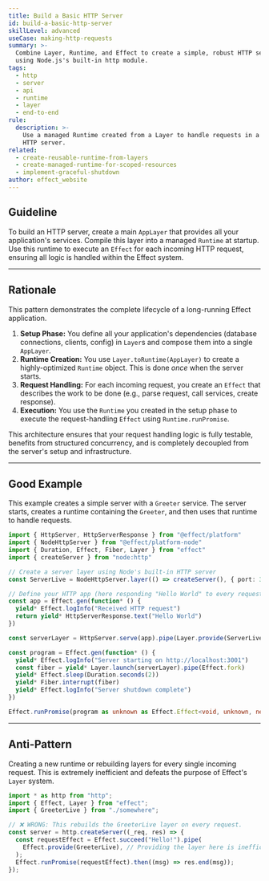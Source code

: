 ```yaml
---
title: Build a Basic HTTP Server
id: build-a-basic-http-server
skillLevel: advanced
useCase: making-http-requests
summary: >-
  Combine Layer, Runtime, and Effect to create a simple, robust HTTP server
  using Node.js's built-in http module.
tags:
  - http
  - server
  - api
  - runtime
  - layer
  - end-to-end
rule:
  description: >-
    Use a managed Runtime created from a Layer to handle requests in a Node.js
    HTTP server.
related:
  - create-reusable-runtime-from-layers
  - create-managed-runtime-for-scoped-resources
  - implement-graceful-shutdown
author: effect_website
---
```


## Guideline

To build an HTTP server, create a main `AppLayer` that provides all your application's services. Compile this layer into a managed `Runtime` at startup. Use this runtime to execute an `Effect` for each incoming HTTP request, ensuring all logic is handled within the Effect system.

---

## Rationale

This pattern demonstrates the complete lifecycle of a long-running Effect application.
1.  **Setup Phase:** You define all your application's dependencies (database connections, clients, config) in `Layer`s and compose them into a single `AppLayer`.
2.  **Runtime Creation:** You use `Layer.toRuntime(AppLayer)` to create a highly-optimized `Runtime` object. This is done *once* when the server starts.
3.  **Request Handling:** For each incoming request, you create an `Effect` that describes the work to be done (e.g., parse request, call services, create response).
4.  **Execution:** You use the `Runtime` you created in the setup phase to execute the request-handling `Effect` using `Runtime.runPromise`.

This architecture ensures that your request handling logic is fully testable, benefits from structured concurrency, and is completely decoupled from the server's setup and infrastructure.

---

## Good Example

This example creates a simple server with a `Greeter` service. The server starts, creates a runtime containing the `Greeter`, and then uses that runtime to handle requests.

```typescript
import { HttpServer, HttpServerResponse } from "@effect/platform"
import { NodeHttpServer } from "@effect/platform-node"
import { Duration, Effect, Fiber, Layer } from "effect"
import { createServer } from "node:http"

// Create a server layer using Node's built-in HTTP server
const ServerLive = NodeHttpServer.layer(() => createServer(), { port: 3001 })

// Define your HTTP app (here responding "Hello World" to every request)
const app = Effect.gen(function* () {
  yield* Effect.logInfo("Received HTTP request")
  return yield* HttpServerResponse.text("Hello World")
})

const serverLayer = HttpServer.serve(app).pipe(Layer.provide(ServerLive));

const program = Effect.gen(function* () {
  yield* Effect.logInfo("Server starting on http://localhost:3001")
  const fiber = yield* Layer.launch(serverLayer).pipe(Effect.fork)
  yield* Effect.sleep(Duration.seconds(2))
  yield* Fiber.interrupt(fiber)
  yield* Effect.logInfo("Server shutdown complete")
})

Effect.runPromise(program as unknown as Effect.Effect<void, unknown, never>);
```

---

## Anti-Pattern

Creating a new runtime or rebuilding layers for every single incoming request. This is extremely inefficient and defeats the purpose of Effect's `Layer` system.

```typescript
import * as http from "http";
import { Effect, Layer } from "effect";
import { GreeterLive } from "./somewhere";

// ❌ WRONG: This rebuilds the GreeterLive layer on every request.
const server = http.createServer((_req, res) => {
  const requestEffect = Effect.succeed("Hello!").pipe(
    Effect.provide(GreeterLive), // Providing the layer here is inefficient
  );
  Effect.runPromise(requestEffect).then((msg) => res.end(msg));
});
```
